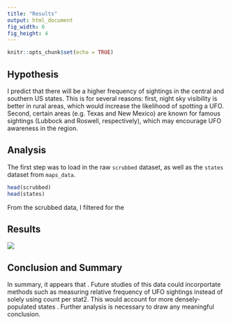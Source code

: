 ```yaml
---
title: "Results"
output: html_document
fig_width: 6 
fig_height: 4
---
```


```r
knitr::opts_chunk$set(echo = TRUE)
```

## Hypothesis

I predict that there will be a higher frequency of sightings in the central and southern US states. This is for several reasons: first, night sky visibility is better in rural areas, which would increase the likelihood of spotting a UFO. Second, certain areas (e.g. Texas and New Mexico) are known for famous sightings (Lubbock and Roswell, respectively), which may encourage UFO awareness in the region.

## Analysis

The first step was to load in the raw `scrubbed` dataset, as well as the `states` dataset from `maps_data`. 

```r
head(scrubbed)
head(states)
```

From the scrubbed data, I filtered for the 





## Results

![](https://raw.githubusercontent.com/siobhanmccarter/ufo-analysis/master/results/figures/ufo_sightings.png)

## Conclusion and Summary

In summary, it appears that . Future studies of this data could incorportate methods such as measuring relative frequency of UFO sightings instead of solely using count per stat2. This would account for more densely-populated states . Further analysis is necessary to draw any meaningful conclusion. 







